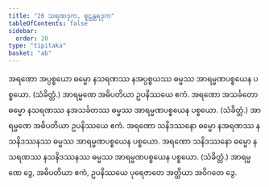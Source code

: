 ```yaml
---
title: "26 သရဏဒုက, စူဠန္တရဒုက"
tableOfContents: false
sidebar:
  order: 20
type: "tipitaka"
basket: "ab"
---
```



<DynamicBreadcrumb />

<Division number="90">

<Paragraph number="212">
အရဏော အပ္ပစ္စယော ဓမ္မော နသရဏဿ နအပ္ပစ္စယဿ ဓမ္မဿ အာရမ္မဏပစ္စယေန ပစ္စယော. (သံခိတ္တံ.)
</Paragraph>

<Paragraph number="213">
အာရမ္မဏေ အဓိပတိယာ ဥပနိဿယေ ဧကံ.
</Paragraph>

</Division>
<Division number="91">

<Paragraph number="214">
အရဏော အသင်္ခတော ဓမ္မော နသရဏဿ နအသင်္ခတဿ ဓမ္မဿ အာရမ္မဏပစ္စယေန ပစ္စယော. (သံခိတ္တံ.)
</Paragraph>

<Paragraph number="215">
အာရမ္မဏေ အဓိပတိယာ ဥပနိဿယေ ဧကံ.
</Paragraph>

</Division>
<Division number="92">

<Paragraph number="216">
အရဏော သနိဒဿနော ဓမ္မော နအရဏဿ နသနိဒဿနဿ ဓမ္မဿ အာရမ္မဏပစ္စယေန ပစ္စယော. အရဏော သနိဒဿနော ဓမ္မော နသရဏဿ နသနိဒဿနဿ ဓမ္မဿ အာရမ္မဏပစ္စယေန ပစ္စယော. (သံခိတ္တံ.)
</Paragraph>

<Paragraph number="217">
အာရမ္မဏေ ဒွေ, အဓိပတိယာ ဧကံ, ဥပနိဿယေ ပုရေဇာတေ အတ္ထိယာ အဝိဂတေ ဒွေ.
</Paragraph>
</Division>